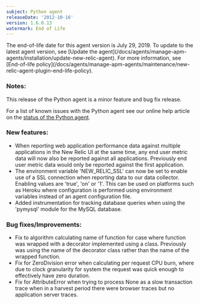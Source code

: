 ```yaml
---
subject: Python agent
releaseDate: '2012-10-16'
version: 1.6.0.13
watermark: End of Life
---
```


<Callout variant="important">
  The end-of-life date for this agent version is July 29, 2019. To update to the latest agent version, see [Update the agent](/docs/agents/manage-apm-agents/installation/update-new-relic-agent). For more information, see [End-of-life policy](/docs/agents/manage-apm-agents/maintenance/new-relic-agent-plugin-end-life-policy).
</Callout>

### Notes:

This release of the Python agent is a minor feature and bug fix release.

For a list of known issues with the Python agent see our online help article on the [status of the Python agent](https://newrelic.com/docs/python/status-of-python-agent).

### New features:

* When reporting web application performance data against multiple applications in the New Relic UI at the same time, any end user metric data will now also be reported against all applications. Previously end user metric data would only be reported against the first application.
* The environment variable 'NEW_RELIC_SSL' can now be set to enable use of a SSL connection when reporting data to our data collector. Enabling values are 'true', 'on' or '1'. This can be used on platforms such as Heroku where configuration is performed using environment variables instead of an agent configuration file.
* Added instrumentation for tracking database queries when using the 'pymysql' module for the MySQL database.

### Bug fixes/Improvements:

* Fix to algorithm calculating name of function for case where function was wrapped with a decorator implemented using a class. Previously was using the name of the decorator class rather than the name of the wrapped function.
* Fix for ZeroDivision error when calculating per request CPU burn, where due to clock granularity for system the request was quick enough to effectively have zero duration.
* Fix for AttributeError when trying to process None as a slow transaction trace when in a harvest period there were browser traces but no application server traces.
